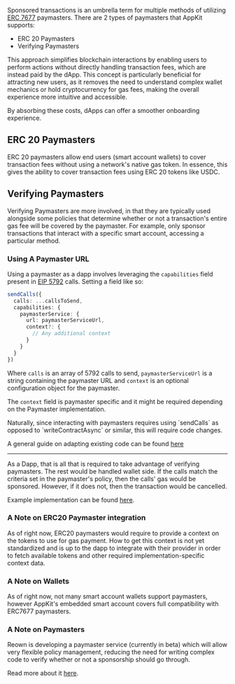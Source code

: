 Sponsored transactions is an umbrella term for multiple methods of utilizing
[ERC 7677](https://eips.ethereum.org/EIPS/eip-7677) paymasters. There are 2
types of paymasters that AppKit supports:
- ERC 20 Paymasters
- Verifying Paymasters

This approach simplifies blockchain interactions by enabling users to perform
actions without directly handling transaction fees, which are instead paid by
the dApp. This concept is particularly beneficial for attracting new users, as
it removes the need to understand complex wallet mechanics or hold
cryptocurrency for gas fees, making the overall experience more intuitive and
accessible.

By absorbing these costs, dApps can offer a smoother onboarding experience.

## ERC 20 Paymasters

ERC 20 paymasters allow end users (smart account wallets) to cover transaction fees without
using a network's native gas token. In essence, this gives the ability to 
cover transaction fees using ERC 20 tokens like USDC.

## Verifying Paymasters 

Verifying Paymasters are more involved, in that they are typically used
alongside some policies that determine whether or not a transaction's 
entire gas fee will be covered by the paymaster. For example, only sponsor
transactions that interact with a specific smart account, accessing a particular
method. 

### Using A Paymaster URL

Using a paymaster as a dapp involves leveraging the `capabilities`
field present in [EIP 5792](https://eips.ethereum.org/EIPS/eip-5792) calls.
Setting a field like so:

```ts
sendCalls({
  calls: ...callsToSend,
  capabilities: {
    paymasterService: {
      url: paymasterServiceUrl,
      context?: {
        // Any additional context
      }
    }
  }
})
```

Where `calls` is an array of 5792 calls to send, `paymasterServiceUrl` is a
string containing the paymaster URL and `context` is an optional configuration object for the paymaster.

The `context` field is paymaster specific and it might be required depending on the Paymaster implementation.

<Note>
Naturally, since interacting with paymasters requires using `sendCalls` as
opposed to `writeContractAsync` or similar, this will require code changes. 

A general guide on adapting existing code can be found
[here](/appkit/recipes/switching-to-send-calls)
</Note>

---

As a Dapp, that is all that is required to take advantage of verifying
paymasters. The rest would be handled wallet side. If the calls match the
criteria set in the paymaster's policy, then the calls' gas would be sponsored.
However, if it does not, then the transaction would be cancelled. 

Example implementation can be found [here](https://github.com/reown-com/appkit/blob/main/apps/laboratory/src/components/Wagmi/WagmiSendCallsWithPaymasterServiceTest.tsx#L137). 


### A Note on ERC20 Paymaster integration

As of right now, ERC20 paymasters would require to provide a context on the tokens to use for gas payment.
How to get this context is not yet standardized and is up to the dapp to integrate with their provider in order to fetch available tokens
and other required implementation-specific context data.

### A Note on Wallets 

As of right now, not many smart account wallets support paymasters, however
AppKit's embedded smart account covers full compatibility with ERC7677 paymasters.

### A Note on Paymasters 

Reown is developing a paymaster service (currently in beta) which will allow
very flexible policy management, reducing the need for writing complex code to
verify whether or not a sponsorship should go through.

Read more about it [here](../../../cloud/paymaster).
